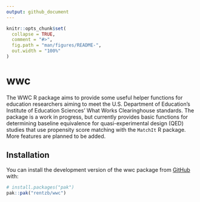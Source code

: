 ```yaml
---
output: github_document
---
```


<!-- README.md is generated from README.Rmd. Please edit that file -->

```r
knitr::opts_chunk$set(
  collapse = TRUE,
  comment = "#>",
  fig.path = "man/figures/README-",
  out.width = "100%"
)
```

# wwc

<!-- badges: start -->
<!-- badges: end -->

The WWC R package aims to provide some useful helper functions for education researchers aiming to meet the U.S. Department of Education's Institute of Education Sciences' What Works Clearinghouse standards. The package is a work in progress, but currently provides basic functions for determining baseline equivalence for quasi-experimental design (QED) studies that use propensity score matching with the `MatchIt` R package. More features are planned to be added.

## Installation

You can install the development version of the wwc package from [GitHub](https://github.com/) with:

``` r
# install.packages("pak")
pak::pak("rentzb/wwc")
```


